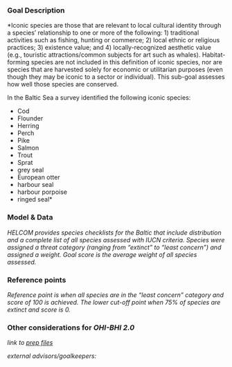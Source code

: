 

### Goal Description

*Iconic species are those that are relevant to local cultural identity through a species’ relationship to one or more of the following: 1) traditional activities such as fishing, hunting or commerce; 2) local ethnic or religious practices; 3) existence value; and 4) locally-recognized aesthetic value (e.g., touristic attractions/common subjects for art such as whales). Habitat-forming species are not included in this definition of iconic species, nor are species that are harvested solely for economic or utilitarian purposes (even though they may be iconic to a sector or individual). This sub-goal assesses how well those species are conserved. 

In the Baltic Sea a survey identified the following iconic species: 

- Cod  
- Flounder  
- Herring  
- Perch  
- Pike  
- Salmon  
- Trout  
- Sprat  
- grey seal 
- European otter
- harbour seal  
- harbour porpoise  
- ringed seal*


### Model & Data

*HELCOM provides species checklists for the Baltic that include distribution and a complete list of all species assessed with IUCN criteria. Species were assigned a _threat category_ (ranging from "extinct" to "least concern") and assigned a weight. Goal score is the average weight of all species assessed.* 


### Reference points

*Reference point is when all species are in the "least concern" category and score of 100 is achieved. The lower cut-off point when 75% of species are extinct and score is 0.* 

### Other considerations for _OHI-BHI 2.0_

*link to [prep files](https://github.com/OHI-Science/bhi/tree/draft/baltic2015/prep/ICO)*

*external advisors/goalkeepers: *
